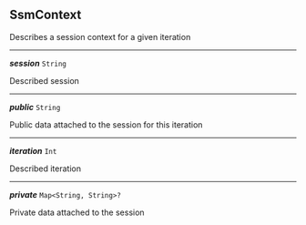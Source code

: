 


## SsmContext



Describes a session context for a given iteration



---

***session*** `String`

Described session



---

***public*** `String`

Public data attached to the session for this iteration



---

***iteration*** `Int`

Described iteration



---

***private*** `Map<String, String>?`

Private data attached to the session


